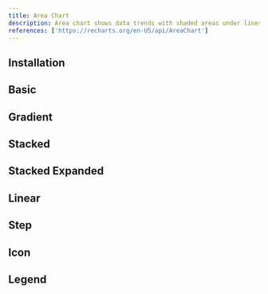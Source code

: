 ```yaml
---
title: Area Chart
description: Area chart shows data trends with shaded areas under lines.
references: ['https://recharts.org/en-US/api/AreaChart']
---
```


## Installation
<Install component='chart' />

## Basic
<Demo center className='w-full' component="charts/area/area-chart-basic-demo" />

## Gradient
<Demo center className='w-full' component="charts/area/area-chart-gradient-demo" />

## Stacked
<Demo center className='w-full' component="charts/area/area-chart-stacked-demo" />

## Stacked Expanded
<Demo center className='w-full' component="charts/area/area-chart-stacked-expanded-demo" />

## Linear
<Demo center className='w-full' component="charts/area/area-chart-linear-demo" />

## Step
<Demo center className='w-full' component="charts/area/area-chart-step-demo" />

## Icon
<Demo center className='w-full' component="charts/area/area-chart-icon-demo" />

## Legend
<Demo center className='w-full' component="charts/area/area-chart-legend-demo" />
